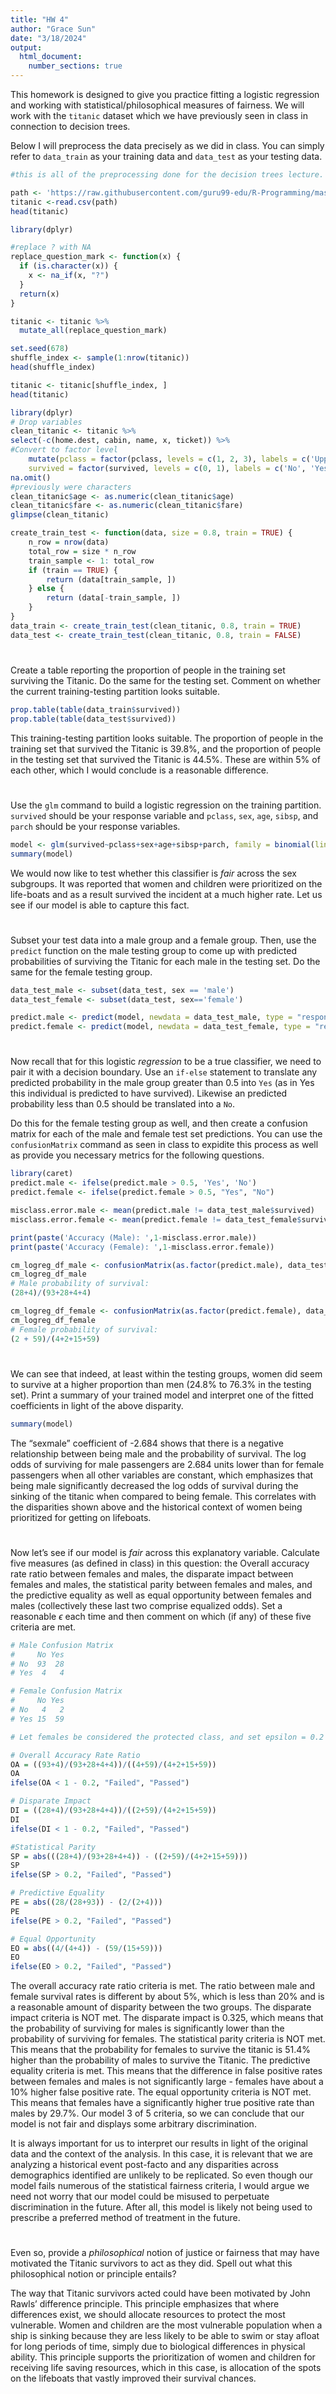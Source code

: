 ```yaml
---
title: "HW 4"
author: "Grace Sun"
date: "3/18/2024"
output: 
  html_document:
    number_sections: true
---
```


This homework is designed to give you practice fitting a logistic regression and working with statistical/philosophical measures of fairness.  We will work with the `titanic` dataset which we have previously seen in class in connection to decision trees.  

Below I will preprocess the data precisely as we did in class.  You can simply refer to `data_train` as your training data and `data_test` as your testing data.  

```r

#this is all of the preprocessing done for the decision trees lecture.  

path <- 'https://raw.githubusercontent.com/guru99-edu/R-Programming/master/titanic_data.csv'
titanic <-read.csv(path)
head(titanic)

library(dplyr)

#replace ? with NA
replace_question_mark <- function(x) {
  if (is.character(x)) {
    x <- na_if(x, "?")
  }
  return(x)
}

titanic <- titanic %>%
  mutate_all(replace_question_mark)

set.seed(678)
shuffle_index <- sample(1:nrow(titanic))
head(shuffle_index)

titanic <- titanic[shuffle_index, ]
head(titanic)

library(dplyr)
# Drop variables
clean_titanic <- titanic %>%
select(-c(home.dest, cabin, name, x, ticket)) %>% 
#Convert to factor level
    mutate(pclass = factor(pclass, levels = c(1, 2, 3), labels = c('Upper', 'Middle', 'Lower')),
    survived = factor(survived, levels = c(0, 1), labels = c('No', 'Yes'))) %>%
na.omit()
#previously were characters
clean_titanic$age <- as.numeric(clean_titanic$age)
clean_titanic$fare <- as.numeric(clean_titanic$fare)
glimpse(clean_titanic)

create_train_test <- function(data, size = 0.8, train = TRUE) {
    n_row = nrow(data)
    total_row = size * n_row
    train_sample <- 1: total_row
    if (train == TRUE) {
        return (data[train_sample, ])
    } else {
        return (data[-train_sample, ])
    }
}
data_train <- create_train_test(clean_titanic, 0.8, train = TRUE)
data_test <- create_train_test(clean_titanic, 0.8, train = FALSE)

```

#
Create a table reporting the proportion of people in the training set surviving the Titanic.  Do the same for the testing set.  Comment on whether the current training-testing partition looks suitable.  

```r
prop.table(table(data_train$survived))
prop.table(table(data_test$survived))
```

This training-testing partition looks suitable. The proportion of people in the training set that survived the Titanic is 39.8%, and the proportion of people in the testing set that survived the Titanic is 44.5%. These are within 5% of each other, which I would conclude is a reasonable difference.

#
Use the `glm` command to build a logistic regression on the training partition.  `survived` should be your response variable and `pclass`, `sex`, `age`, `sibsp`, and `parch` should be your response variables.  

```r
model <- glm(survived~pclass+sex+age+sibsp+parch, family = binomial(link = "logit"), data = data_train)
summary(model)
```

We would now like to test whether this classifier is *fair* across the sex subgroups.  It was reported that women and children were prioritized on the life-boats and as a result survived the incident at a much higher rate.  Let us see if our model is able to capture this fact.  

#

Subset your test data into a male group and a female group.  Then, use the `predict` function on the male testing group to come up with predicted probabilities of surviving the Titanic for each male in the testing set.  Do the same for the female testing group.  

```r
data_test_male <- subset(data_test, sex == 'male')
data_test_female <- subset(data_test, sex=='female')

predict.male <- predict(model, newdata = data_test_male, type = "response")
predict.female <- predict(model, newdata = data_test_female, type = "response")
```

# 

Now recall that for this logistic *regression* to be a true classifier, we need to pair it with a decision boundary.  Use an `if-else` statement to translate any predicted probability in the male group greater than $0.5$ into `Yes` (as in Yes this individual is predicted to have survived).  Likewise an predicted probability less than $0.5$ should be translated into a `No`.  

Do this for the female testing group as well, and then create a confusion matrix for each of the male and female test set predictions.  You can use the `confusionMatrix` command as seen in class to expidite this process as well as provide you necessary metrics for the following questions.  

```r
library(caret)
predict.male <- ifelse(predict.male > 0.5, 'Yes', 'No')
predict.female <- ifelse(predict.female > 0.5, "Yes", "No")

misclass.error.male <- mean(predict.male != data_test_male$survived)
misclass.error.female <- mean(predict.female != data_test_female$survived)

print(paste('Accuracy (Male): ',1-misclass.error.male))
print(paste('Accuracy (Female): ',1-misclass.error.female))

cm_logreg_df_male <- confusionMatrix(as.factor(predict.male), data_test_male$survived, positive = "Yes")
cm_logreg_df_male
# Male probability of survival:
(28+4)/(93+28+4+4)

cm_logreg_df_female <- confusionMatrix(as.factor(predict.female), data_test_female$survived, positive = "Yes")
cm_logreg_df_female
# Female probability of survival:
(2 + 59)/(4+2+15+59)
```

#
We can see that indeed, at least within the testing groups, women did seem to survive at a higher proportion than men (24.8\% to 76.3\% in the testing set).  Print a summary of your trained model and interpret one of the fitted coefficients in light of the above disparity.  

```r
summary(model)
```

The "sexmale" coefficient of -2.684 shows that there is a negative relationship between being male and the probability of survival. The log odds of surviving for male passengers are 2.684 units lower than for female passengers when all other variables are constant, which emphasizes that being male significantly decreased the log odds of survival during the sinking of the titanic when compared to being female. This correlates with the disparities shown above and the historical context of women being prioritized for getting on lifeboats.

#

Now let's see if our model is *fair* across this explanatory variable.  Calculate five measures (as defined in class) in this question: the Overall accuracy rate ratio between females and males, the disparate impact between females and males, the statistical parity between females and males, and the predictive equality as well as equal opportunity between females and males (collectively these last two comprise equalized odds).  Set a reasonable $\epsilon$ each time and then comment on which (if any) of these five criteria are met.  


```r
# Male Confusion Matrix
#     No Yes
# No  93  28
# Yes  4   4

# Female Confusion Matrix
#     No Yes
# No   4   2
# Yes 15  59

# Let females be considered the protected class, and set epsilon = 0.2 for each calculation.

# Overall Accuracy Rate Ratio 
OA = ((93+4)/(93+28+4+4))/((4+59)/(4+2+15+59))
OA
ifelse(OA < 1 - 0.2, "Failed", "Passed")

# Disparate Impact
DI = ((28+4)/(93+28+4+4))/((2+59)/(4+2+15+59)) 
DI
ifelse(DI < 1 - 0.2, "Failed", "Passed")

#Statistical Parity
SP = abs(((28+4)/(93+28+4+4)) - ((2+59)/(4+2+15+59))) 
SP
ifelse(SP > 0.2, "Failed", "Passed")

# Predictive Equality
PE = abs((28/(28+93)) - (2/(2+4)))
PE
ifelse(PE > 0.2, "Failed", "Passed")

# Equal Opportunity
EO = abs((4/(4+4)) - (59/(15+59)))
EO
ifelse(EO > 0.2, "Failed", "Passed")
```

The overall accuracy rate ratio criteria is met. The ratio between male and female survival rates is different by about 5%, which is less than 20% and is a reasonable amount of disparity between the two groups. The disparate impact criteria is NOT met. The disparate impact is 0.325, which means that the probability of surviving for males is significantly lower than the probability of surviving for females. The statistical parity criteria is NOT met. This means that the probability for females to survive the titanic is 51.4% higher than the probability of males to survive the Titanic. The predictive equality criteria is met. This means that the difference in false positive rates between females and males is not significantly large - females have about a 10% higher false positive rate. The equal opportunity criteria is NOT met. This means that females have a significantly higher true positive rate than males by 29.7%. Our model 3 of 5 criteria, so we can conclude that our model is not fair and displays some arbitrary discrimination.

It is always important for us to interpret our results in light of the original data and the context of the analysis.  In this case, it is relevant that we are analyzing a historical event post-facto and any disparities across demographics identified are unlikely to be replicated.  So even though our model fails numerous of the statistical fairness criteria, I would argue we need not worry that our model could be misused to perpetuate discrimination in the future.  After all, this model is likely not being used to prescribe a preferred method of treatment in the future.  


#

Even so, provide a *philosophical* notion of justice or fairness that may have motivated the Titanic survivors to act as they did. Spell out what this philosophical notion or principle entails?

The way that Titanic survivors acted could have been motivated by John Rawls' difference principle. This principle emphasizes that where differences exist, we should allocate resources to protect the most vulnerable. Women and children are the most vulnerable population when a ship is sinking because they are less likely to be able to swim or stay afloat for long periods of time, simply due to biological differences in physical ability. This principle supports the prioritization of women and children for receiving life saving resources, which in this case, is allocation of the spots on the lifeboats that vastly improved their survival chances.
